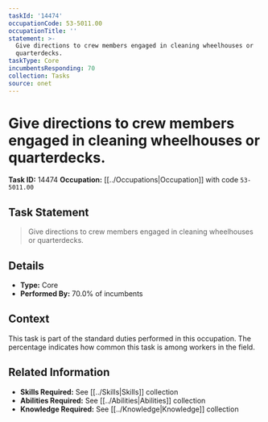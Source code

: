 ```yaml
---
taskId: '14474'
occupationCode: 53-5011.00
occupationTitle: ''
statement: >-
  Give directions to crew members engaged in cleaning wheelhouses or
  quarterdecks.
taskType: Core
incumbentsResponding: 70
collection: Tasks
source: onet
---
```

# Give directions to crew members engaged in cleaning wheelhouses or quarterdecks.

**Task ID:** 14474
**Occupation:** [[../Occupations|Occupation]] with code `53-5011.00`

## Task Statement

> Give directions to crew members engaged in cleaning wheelhouses or quarterdecks.

## Details

- **Type:** Core
- **Performed By:** 70.0% of incumbents

## Context

This task is part of the standard duties performed in this occupation. The percentage indicates how common this task is among workers in the field.

## Related Information

- **Skills Required:** See [[../Skills|Skills]] collection
- **Abilities Required:** See [[../Abilities|Abilities]] collection
- **Knowledge Required:** See [[../Knowledge|Knowledge]] collection
